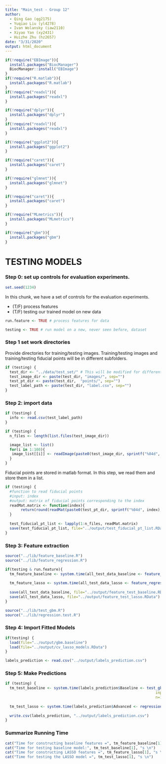 ```yaml
---
title: "Main_test - Group 12"
author: 
  - Qing Gao (qg2175)
  - Yuqiao Liu (yl4278)
  - Ivan Wolansky (iaw2110)
  - Xiyao Yan (xy2431)
  - Huizhe Zhu (hz2657)
date: "3/31/2020"
output: html_document
---
```


```r
if(!require("EBImage")){
  install.packages("BiocManager") 
  BiocManager::install("EBImage")
}
if(!require("R.matlab")){
  install.packages("R.matlab")
}
if(!require("readxl")){
  install.packages("readxl")
}

if(!require("dplyr")){
  install.packages("dplyr")
}
if(!require("readxl")){
  install.packages("readxl")
}

if(!require("ggplot2")){
  install.packages("ggplot2")
}

if(!require("caret")){
  install.packages("caret")
}

if(!require("glmnet")){
  install.packages("glmnet")
}

if(!require("caret")){
  install.packages("caret")
}

if(!require("MLmetrics")){
  install.packages("MLmetrics")
}

if(!require("gbm")){
  install.packages("gbm")
}
```

# TESTING MODELS

### Step 0: set up controls for evaluation experiments.

```r
set.seed(1234)
```

In this chunk, we have a set of controls for the evaluation experiments. 

+ (T/F) process features
+ (T/F) testing our trained model on new data

```r
run.feature <- TRUE # process features for data

testing <- TRUE # run model on a new, never seen before, dataset
```

### Step 1 set work directories

Provide directories for training/testing images. Training/testing images and training/testing fiducial points will be in different subfolders. 
```r
if (testing) {
  test_dir <- "../data/test_set/" # This will be modified for different data sets.
  test_image_dir <- paste(test_dir, "images/", sep="")
  test_pt_dir <- paste(test_dir,  "points/", sep="")
  test_label_path <- paste(test_dir, "label.csv", sep="") 
}
```

### Step 2: import data 
```r
if (testing) {
  info <- read.csv(test_label_path)
}
```

```r
if (testing) {
  n_files <- length(list.files(test_image_dir))

  image_list <- list()
  for(i in 1:100){
   image_list[[i]] <- readImage(paste0(test_image_dir, sprintf("%04d", i), ".jpg"))
  }
}
```

Fiducial points are stored in matlab format. In this step, we read them and store them in a list.
```r
if (testing) {
  #function to read fiducial points
  #input: index
  #output: matrix of fiducial points corresponding to the index
  readMat.matrix <- function(index){
       return(round(readMat(paste0(test_pt_dir, sprintf("%04d", index), ".mat"))[[1]],0))
  }
  
  test_fiducial_pt_list <- lapply(1:n_files, readMat.matrix)
  save(test_fiducial_pt_list, file="../output/test_fiducial_pt_list.RData")
}
```

### Step 3: Feature extraction

```r
source("../lib/feature_baseline.R")
source("../lib/feature_regression.R")

if(testing & run.feature){
  tm_feature_baseline <- system.time(all_test_data_baseline <- feature_baseline(test_fiducial_pt_list, seq(1, nrow(info), 1)))
  
  tm_feature_lasso <- system.time(all_test_data_lasso <- feature_regression(test_fiducial_pt_list, seq(1, nrow(info), 1)))
  
  save(all_test_data_baseline, file="../output/feature_test_baseline.RData")
  save(all_test_data_lasso, file="../output/feature_test_lasso.RData")
}
```

```r
source("../lib/test_gbm.R")
source("../lib/regression.test.R")
```

### Step 4: Import Fitted Models

```r
if(testing) {
  load(file="../output/gbm.baseline")
  load(file="../output/cv_lasso_models.RData")
}
```

```r
labels_prediction <- read.csv("../output/labels_prediction.csv")
```

### Step 5: Make Predictions

```r
if (testing) {
  tm_test_baseline <- system.time(labels_prediction$Baseline <- test_gbm(gbm.fit=gbm.baseline,
                                                                    input.test=all_test_data_baseline, 
                                                                    n=100))
  
  tm_test_lasso <- system.time(labels_prediction$Advanced <- regression.test(cv_lasso_models, all_test_data_lasso))
  
  write.csv(labels_prediction, "../output/labels_prediction.csv")
} 
```

### Summarize Running Time

```r
cat("Time for constructing baseline features =", tm_feature_baseline[1], "s \n")
cat("Time for testing baseline model:", tm_test_baseline[1], "s \n")
cat("Time for constructing LASSO features =", tm_feature_lasso[1], "s \n")
cat("Time for testing the LASSO model =", tm_test_lasso[1], "s \n")
```
